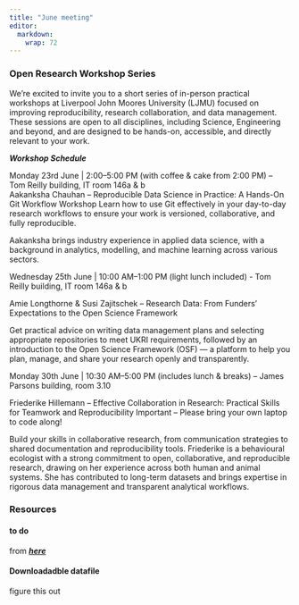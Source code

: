 ```yaml
---
title: "June meeting"
editor: 
  markdown: 
    wrap: 72
---
```


### Open Research Workshop Series

We're excited to invite you to a short series of in-person practical workshops at Liverpool John Moores University (LJMU) focused on improving reproducibility, research collaboration, and data management. These sessions are open to all disciplines, including Science, Engineering and beyond, and are designed to be hands-on, accessible, and directly relevant to your work.

***Workshop Schedule***
   
Monday 23rd June | 2:00–5:00 PM (with coffee & cake from 2:00 PM) – Tom Reilly building, IT room 146a & b     
Aakanksha Chauhan – Reproducible Data Science in Practice: A Hands-On Git Workflow Workshop
Learn how to use Git effectively in your day-to-day research workflows to ensure your work is versioned, collaborative, and fully reproducible. 
      
Aakanksha brings industry experience in applied data science, with a background in analytics, modelling, and machine learning across various sectors.
      
Wednesday 25th June | 10:00 AM–1:00 PM (light lunch included) - Tom Reilly building, IT room 146a & b
    
Amie Longthorne & Susi Zajitschek – Research Data: From Funders’ Expectations to the Open Science Framework
    
Get practical advice on writing data management plans and selecting appropriate repositories to meet UKRI requirements, followed by an introduction to the Open Science Framework (OSF) — a platform to help you plan, manage, and share your research openly and transparently.
     
Monday 30th June | 10:30 AM–5:00 PM (includes lunch & breaks) – James Parsons building, room 3.10 

Friederike Hillemann – Effective Collaboration in Research: Practical Skills for Teamwork and Reproducibility
Important – Please bring your own laptop to code along!

Build your skills in collaborative research, from communication strategies to shared documentation and reproducibility tools.
Friederike is a behavioural ecologist with a strong commitment to open, collaborative, and reproducible research, drawing on her experience across both human and animal systems. She has contributed to long-term datasets and brings expertise in rigorous data management and transparent analytical workflows.




### Resources

#### to do

from ***[here](https://github.com/LJMUtRicks/bag-of-tricks/tree/main/files/)***


#### Downloadadble datafile

figure this out
